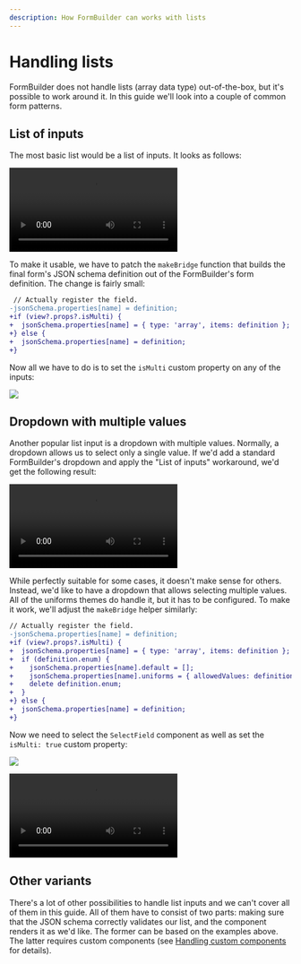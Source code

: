 ```yaml
---
description: How FormBuilder can works with lists
---
```


# Handling lists

FormBuilder does not handle lists (array data type) out-of-the-box, but it's possible to work around it. In this guide we'll look into a couple of common form patterns.

## List of inputs

The most basic list would be a list of inputs. It looks as follows:

![](../assets/15564803.mov)

To make it usable, we have to patch the `makeBridge` function that builds the final form's JSON schema definition out of the FormBuilder's form definition. The change is fairly small:

```diff
 // Actually register the field.
-jsonSchema.properties[name] = definition;
+if (view?.props?.isMulti) {
+  jsonSchema.properties[name] = { type: 'array', items: definition };
+} else {
+  jsonSchema.properties[name] = definition;
+}
```

Now all we have to do is to set the `isMulti` custom property on any of the inputs:

![](../assets/15335427.png)

## Dropdown with multiple values

Another popular list input is a dropdown with multiple values. Normally, a dropdown allows us to select only a single value. If we'd add a standard FormBuilder's dropdown and apply the "List of inputs" workaround, we'd get the following result:

![](../assets/15237133.mov)

While perfectly suitable for some cases, it doesn't make sense for others. Instead, we'd like to have a dropdown that allows selecting multiple values. All of the uniforms themes do handle it, but it has to be configured. To make it work, we'll adjust the `makeBridge` helper similarly:

```diff
// Actually register the field.
-jsonSchema.properties[name] = definition;
+if (view?.props?.isMulti) {
+  jsonSchema.properties[name] = { type: 'array', items: definition };
+  if (definition.enum) {
+    jsonSchema.properties[name].default = [];
+    jsonSchema.properties[name].uniforms = { allowedValues: definition.enum };
+    delete definition.enum;
+  }
+} else {
+  jsonSchema.properties[name] = definition;
+}
```

Now we need to select the `SelectField` component as well as set the `isMulti: true` custom property:

![](../assets/15400974.png)

![](../assets/15138835.mov)

## Other variants

There's a lot of other possibilities to handle list inputs and we can't cover all of them in this guide. All of them have to consist of two parts: making sure that the JSON schema correctly validates our list, and the component renders it as we'd like. The former can be based on the examples above. The latter requires custom components (see [Handling custom components](custom-components) for details).

